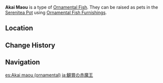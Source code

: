 {{About|the [[furnishing]]|the fish|Akai Maou}}
{{Furnishing Infobox
|title          = Akai Maou
|id             = 379010
|image          = Item Ornamental Akai Maou.png
|category       = Ornamental Fish
|quality        = 4
|adeptal_energy = 
|load           = 
|description    = A valuable Ornamental Fish that may be kept as a pet in the [[Pool of Sapphire Grace]] and [[Shaded Clarity]].<br />{{Item Description|Akai Maou}}
}}
'''Akai Maou''' is a type of [[Ornamental Fish]]. They can be raised as pets in the [[Serenitea Pot]] using [[Ornamental Fish Furnishings]].

==Location==
{{transclude|Akai Maou|Location}}

==Change History==
{{Change History|2.1}}

==Navigation==
{{Furnishing Navbox/Subsystems|fish pond}}

[[es:Akai maou (ornamental)]]
[[ja:観賞の赤魔王]]